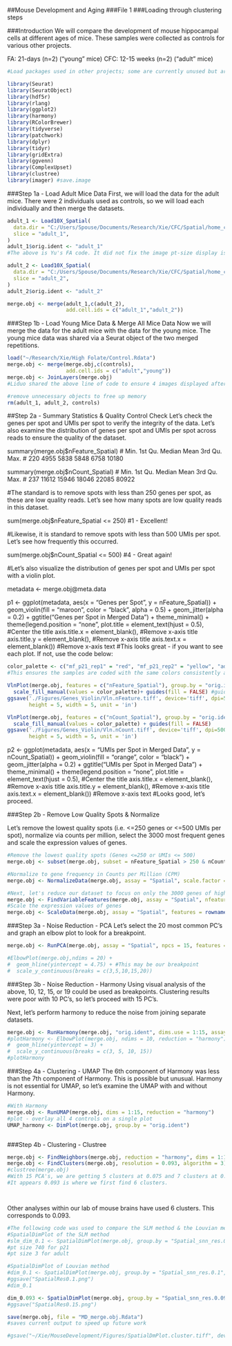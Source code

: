 ##Mouse Development and Aging 
###File 1
###Loading through clustering steps

###Introduction
We will compare the development of mouse hippocampal cells at different ages of mice. These samples were collected as controls for various other projects. 

FA: 21-days (n=2) ("young" mice)
CFC: 12-15 weeks (n=2) ("adult" mice)


```{r}
#Load packages used in other projects; some are currently unused but are included as they may be useful in the future. 

library(Seurat)
library(SeuratObject) 
library(hdf5r) 
library(rlang)
library(ggplot2)
library(harmony)
library(RColorBrewer)
library(tidyverse)
library(patchwork)
library(dplyr)
library(tidyr)
library(gridExtra)
library(ggvenn)
library(ComplexUpset)
library(clustree)
library(imager) #save.image
```


###Step 1a - Load Adult Mice Data
First, we will load the data for the adult mice. There were 2 individuals used as controls, so we will load each individually and then merge the datasets.

```{r}
adult_1 <- Load10X_Spatial(
  data.dir = "C:/Users/Spouse/Documents/Research/Xie/CFC/Spatial/home_cage_rep1/outs/",
  slice = "adult_1",
)
adult_1$orig.ident <- "adult_1"
#The above is Yu's FA code. It did not fix the image pt-size display issue. However, all 5 clusters are now appearing in the key for the adult slices, and the adult slices are named correctly.

adult_2 <- Load10X_Spatial(
  data.dir = "C:/Users/Spouse/Documents/Research/Xie/CFC/Spatial/home_cage_rep2/outs/",
  slice = "adult_2",
)
adult_2$orig.ident <- "adult_2"

merge.obj <- merge(adult_1,c(adult_2),
                   add.cell.ids = c("adult_1","adult_2"))
```                  

###Step 1b - Load Young Mice Data & Merge All Mice Data
Now we will merge the data for the adult mice with the data for the young mice. The young mice data was shared via a Seurat object of the two merged repetitions.

```{r}
load("~/Research/Xie/High Folate/Control.Rdata")
merge.obj <- merge(merge.obj,c(controls),
                   add.cell.ids = c("adult","young"))
merge.obj <- JoinLayers(merge.obj)
#Liduo shared the above line of code to ensure 4 images displayed after clustering

#remove unnecessary objects to free up memory
rm(adult_1, adult_2, controls)
```

##Step 2a - Summary Statistics & Quality Control Check
Let's check the genes per spot and UMIs per spot to verify the integrity of the data. Let's also examine the distribution of genes per spot and UMIs per spot across reads to ensure the quality of the dataset.


summary(merge.obj$nFeature_Spatial)
#   Min. 1st Qu.  Median    Mean 3rd Qu.    Max. 
#    220    4955    5838    5848    6758   10180 

summary(merge.obj$nCount_Spatial)
#   Min. 1st Qu.  Median    Mean 3rd Qu.    Max. 
#    237   11612   15946   18046   22085   80922 

#The standard is to remove spots with less than 250 genes per spot, as these are low quality reads. Let's see how many spots are low quality reads in this dataset. 

sum(merge.obj$nFeature_Spatial <= 250) #1 - Excellent!

#Likewise, it is standard to remove spots with less than 500 UMIs per spot. Let's see how frequently this occurred. 

sum(merge.obj$nCount_Spatial <= 500) #4 - Great again!

#Let's also visualize the distribution of genes per spot and UMIs per spot with a violin plot.

metadata <- merge.obj@meta.data

p1 <- ggplot(metadata, aes(x = "Genes per Spot", y = nFeature_Spatial)) +
  geom_violin(fill = "maroon", color = "black", alpha = 0.5) +
  geom_jitter(alpha = 0.2) +
  ggtitle("Genes per Spot in Merged Data") +
  theme_minimal() +
  theme(legend.position = "none", 
        plot.title = element_text(hjust = 0.5), #Center the title
        axis.title.x = element_blank(), #Remove x-axis title
        axis.title.y = element_blank(), #Remove x-axis title
        axis.text.x = element_blank())  #Remove x-axis text
#This looks great - if you want to see each plot. If not, use the code below: 
```{r}
color_palette <- c("mf_p21_rep1" = "red", "mf_p21_rep2" = "yellow", "adult_1" = "blue", "adult_2" = "green")
#This ensures the samples are coded with the same colors consistently across our visualizations.

VlnPlot(merge.obj, features = c("nFeature_Spatial"), group.by = "orig.ident", pt.size = 0)+
  scale_fill_manual(values = color_palette)+ guides(fill = FALSE) #guides - show/hide legend
ggsave('./Figures/Genes_Violin/Vln.nFeature.tiff', device='tiff', dpi=500, 
       height = 5, width = 5, unit = 'in')

VlnPlot(merge.obj, features = c("nCount_Spatial"), group.by = "orig.ident",pt.size = 0)+
  scale_fill_manual(values = color_palette) + guides(fill = FALSE)
ggsave('./Figures/Genes_Violin/Vln.nCount.tiff', device='tiff', dpi=500, 
       height = 5, width = 5, unit = 'in')
```

p2 <- ggplot(metadata, aes(x = "UMIs per Spot in Merged Data", y = nCount_Spatial)) +
  geom_violin(fill = "orange", color = "black") +
  geom_jitter(alpha = 0.2) +
  ggtitle("UMIs per Spot in Merged Data") +
  theme_minimal() +
  theme(legend.position = "none", 
        plot.title = element_text(hjust = 0.5), #Center the title
        axis.title.x = element_blank(), #Remove x-axis title
        axis.title.y = element_blank(), #Remove x-axis title
        axis.text.x = element_blank())  #Remove x-axis text
#Looks good, let's proceed.



###Step 2b - Remove Low Quality Spots & Normalize

Let's remove the lowest quality spots (i.e. <=250 genes or <=500 UMIs per spot), normalize via counts per million, select the 3000 most frequent genes and scale the expression values of genes.
```{r}
#Remove the lowest quality spots (Genes <=250 or UMIs <= 500)
merge.obj <- subset(merge.obj, subset = nFeature_Spatial > 250 & nCount_Spatial > 500)

#Normalize to gene frequency in Counts per Million (CPM)
merge.obj <- NormalizeData(merge.obj, assay = "Spatial", scale.factor = 10**6) 

#Next, let's reduce our dataset to focus on only the 3000 genes of highest relative abundance.
merge.obj <- FindVariableFeatures(merge.obj, assay = "Spatial", nfeatures = 3000) 
#Scale the expression values of genes 
merge.obj <- ScaleData(merge.obj, assay = "Spatial", features = rownames(merge.obj))
```
###Step 3a - Noise Reduction - PCA
Let's select the 20 most common PC's and graph an elbow plot to look for a breakpoint. 

```{r}
merge.obj <- RunPCA(merge.obj, assay = "Spatial", npcs = 15, features = rownames(merge.obj))

#ElbowPlot(merge.obj,ndims = 20) + 
#  geom_hline(yintercept = 4.75) + #This may be our breakpoint
#  scale_y_continuous(breaks = c(3,5,10,15,20))
```
###Step 3b - Noise Reduction - Harmony
Using visual analysis of the above, 10, 12, 15, or 19 could be used as breakpoints. Clustering results were poor with 10 PC's, so let's proceed with 15 PC's. 

Next, let's perform harmony to reduce the noise from joining separate datasets.

```{r}
merge.obj <- RunHarmony(merge.obj, "orig.ident", dims.use = 1:15, assay.use = "Spatial") 
#plotHarmony <- ElbowPlot(merge.obj, ndims = 10, reduction = "harmony") + 
#  geom_hline(yintercept = 3) +
#  scale_y_continuous(breaks = c(3, 5, 10, 15))
#plotHarmony
```
###Step 4a - Clustering - UMAP
The 6th component of Harmony was less than the 7th component of Harmony. This is possible but unusual. Harmony is not essential for UMAP, so let's examine the UMAP with and without Harmony. 

```{r}
#With Harmony
merge.obj <- RunUMAP(merge.obj, dims = 1:15, reduction = "harmony")
#plot - overlay all 4 controls on a single plot
UMAP_harmony <- DimPlot(merge.obj, group.by = "orig.ident")



```
###Step 4b - Clustering - Clustree

```{r}

merge.obj <- FindNeighbors(merge.obj, reduction = "harmony", dims = 1:15)
merge.obj <- FindClusters(merge.obj, resolution = 0.093, algorithm = 3)
#clustree(merge.obj)
#With 15 PCA's, we are getting 5 clusters at 0.075 and 7 clusters at 0.10. The goal is 6 clusters. 
#It appears 0.093 is where we first find 6 clusters.




```
Other analyses within our lab of mouse brains have used 6 clusters. This corresponds to 0.093. 

```{r}
#The following code was used to compare the SLM method & the Louvian method
#SpatialDimPlot of the SLM method
#slm_dim_0.1 <- SpatialDimPlot(merge.obj, group.by = "Spatial_snn_res.0.1", ncol = 4,label = F, image.alpha = 1, alpha = 1, pt.size.factor = 740)
#pt size 740 for p21
#pt size 3 for adult

#SpatialDimPlot of Louvian method
#dim_0.1 <- SpatialDimPlot(merge.obj, group.by = "Spatial_snn_res.0.1", ncol = 2,label = F, image.alpha = 1, alpha = 1, pt.size.factor = 1)
#ggsave("SpatialRes0.1.png")
#dim_0.1

dim_0.093 <- SpatialDimPlot(merge.obj, group.by = "Spatial_snn_res.0.093", ncol = 2,label = F, image.alpha = 1, alpha = 1, pt.size.factor = 3)
#ggsave("SpatialRes0.15.png")

save(merge.obj, file = "MD_merge.obj.Rdata")
#saves current output to speed up future work

#gsave("~/Xie/MouseDevelopment/Figures/SpatialDmPlot.cluster.tiff", device='tiff', dpi=500)
```


```{r}

```
